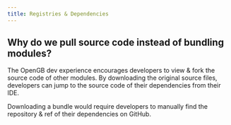 ```yaml
---
title: Registries & Dependencies
---
```


## Why do we pull source code instead of bundling modules?

The OpenGB dev experience encourages developers to view & fork the source code of other modules. By downloading the original source files, developers can jump to the source code of their dependencies from their IDE.

Downloading a bundle would require developers to manually find the repository & ref of their dependencies on GitHub.

